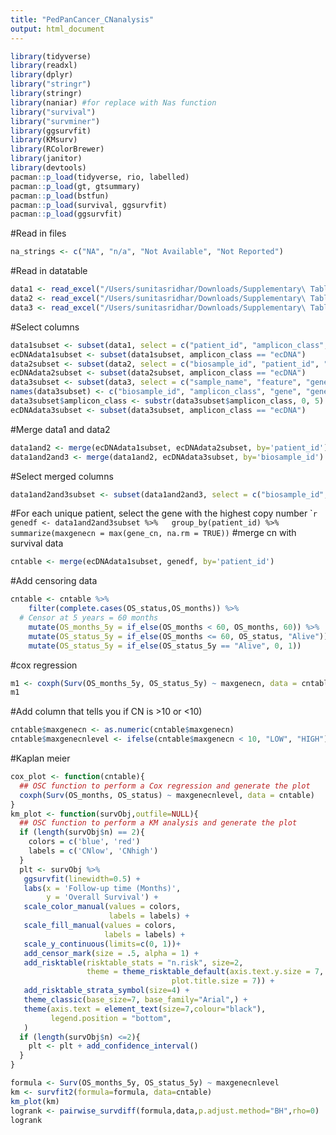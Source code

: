 ```yaml
---
title: "PedPanCancer_CNanalysis"
output: html_document
---
```

```r
library(tidyverse)
library(readxl)
library(dplyr)
library("stringr")
library(stringr)
library(naniar) #for replace with Nas function
library("survival")
library("survminer")
library(ggsurvfit)
library(KMsurv)
library(RColorBrewer)
library(janitor)
library(devtools)
pacman::p_load(tidyverse, rio, labelled)
pacman::p_load(gt, gtsummary)
pacman::p_load(bstfun)
pacman::p_load(survival, ggsurvfit)
pacman::p_load(ggsurvfit)
```
#Read in files
```r
na_strings <- c("NA", "n/a", "Not Available", "Not Reported")
```
#Read in datatable
```r
data1 <- read_excel("/Users/sunitasridhar/Downloads/Supplementary\ Tables\ 11_5_24.xlsx", sheet="1. Patients", na = na_strings)
data2 <- read_excel("/Users/sunitasridhar/Downloads/Supplementary\ Tables\ 11_5_24.xlsx", sheet="2. Biosamples", na = na_strings)
data3 <- read_excel("/Users/sunitasridhar/Downloads/Supplementary\ Tables\ 11_5_24.xlsx", sheet="5. Gene amplifications", na = na_strings)
```
#Select columns
```r
data1subset <- subset(data1, select = c("patient_id", "amplicon_class", "OS_status", "OS_months"))
ecDNAdata1subset <- subset(data1subset, amplicon_class == "ecDNA")
data2subset <- subset(data2, select = c("biosample_id", "patient_id", "amplicon_class"))
ecDNAdata2subset <- subset(data2subset, amplicon_class == "ecDNA")
data3subset <- subset(data3, select = c("sample_name", "feature", "gene", "gene_cn"))
names(data3subset) <- c("biosample_id", "amplicon_class", "gene", "gene_cn")
data3subset$amplicon_class <- substr(data3subset$amplicon_class, 0, 5)
ecDNAdata3subset <- subset(data3subset, amplicon_class == "ecDNA")
```
#Merge data1 and data2
```r
data1and2 <- merge(ecDNAdata1subset, ecDNAdata2subset, by='patient_id')
data1and2and3 <- merge(data1and2, ecDNAdata3subset, by='biosample_id')
```
#Select merged columns
```r
data1and2and3subset <- subset(data1and2and3, select = c("biosample_id", "patient_id", "OS_status", "OS_months", "gene", "gene_cn"))
```
#For each unique patient, select the gene with the highest copy number
````r
genedf <- data1and2and3subset %>%
  group_by(patient_id) %>%
  summarize(maxgenecn = max(gene_cn, na.rm = TRUE))
```
#merge cn with survival data
```r
cntable <- merge(ecDNAdata1subset, genedf, by='patient_id')
```
#Add censoring data
```r
cntable <- cntable %>%
    filter(complete.cases(OS_status,OS_months)) %>%
  # Censor at 5 years = 60 months
    mutate(OS_months_5y = if_else(OS_months < 60, OS_months, 60)) %>%
    mutate(OS_status_5y = if_else(OS_months <= 60, OS_status, "Alive")) %>%
    mutate(OS_status_5y = if_else(OS_status_5y == "Alive", 0, 1))
```
#cox regression
```r
m1 <- coxph(Surv(OS_months_5y, OS_status_5y) ~ maxgenecn, data = cntable)
m1
```
#Add column that tells you if CN is >10 or <10)
```r
cntable$maxgenecn <- as.numeric(cntable$maxgenecn)
cntable$maxgenecnlevel <- ifelse(cntable$maxgenecn < 10, "LOW", "HIGH")
```
#Kaplan meier
```r
cox_plot <- function(cntable){
  ## OSC function to perform a Cox regression and generate the plot
  coxph(Surv(OS_months, OS_status) ~ maxgenecnlevel, data = cntable)
}
km_plot <- function(survObj,outfile=NULL){
  ## OSC function to perform a KM analysis and generate the plot
  if (length(survObj$n) == 2){
    colors = c('blue', 'red')
    labels = c('CNlow', 'CNhigh')
  }
  plt <- survObj %>% 
   ggsurvfit(linewidth=0.5) +
   labs(x = 'Follow-up time (Months)',
        y = 'Overall Survival') +
   scale_color_manual(values = colors,
                      labels = labels) +
   scale_fill_manual(values = colors,
                     labels = labels) +
   scale_y_continuous(limits=c(0, 1))+
   add_censor_mark(size = .5, alpha = 1) +
   add_risktable(risktable_stats = "n.risk", size=2,
                 theme = theme_risktable_default(axis.text.y.size = 7,
                                    plot.title.size = 7)) +
   add_risktable_strata_symbol(size=4) + 
   theme_classic(base_size=7, base_family="Arial",) +
   theme(axis.text = element_text(size=7,colour="black"),
         legend.position = "bottom",
   )
  if (length(survObj$n) <=2){
    plt <- plt + add_confidence_interval()
  }
}

formula <- Surv(OS_months_5y, OS_status_5y) ~ maxgenecnlevel
km <- survfit2(formula=formula, data=cntable)
km_plot(km)
logrank <- pairwise_survdiff(formula,data,p.adjust.method="BH",rho=0)
logrank
```